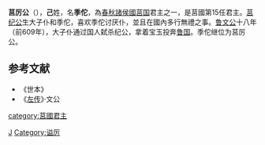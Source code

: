 '''莒厉公'''（{{bd|？||前609年||catIdx=J}}），'''己'''姓，名'''季佗'''，為[[春秋|春秋]][[諸侯國|諸侯國]][[莒国|莒国]]君主之一，是莒國第15任君主。[[莒纪公|莒纪公]]生大子仆和季佗，喜欢季佗讨厌仆，並且在國內多行無禮之事。[[鲁文公|鲁文公]]十八年（前609年），大子仆通过国人弑杀纪公，拿着宝玉投奔[[鲁国|鲁国]]。季佗继位为莒厉公。

{{start box}}
{{s-before|[[莒纪公|莒纪公]]}}
{{s-title|[[春秋|春秋]][[莒国|莒国]]君主|前609年}}
{{s-after|[[莒渠丘公|莒渠丘公]]}}
{{end box}}

==参考文献==
*《世本》
*《[[左传|左传]]》·文公
{{莒國君主}}
[[category:莒國君主|category:莒國君主]]
[[Category:己姓|J]]
[[Category:谥厉|Category:谥厉]]